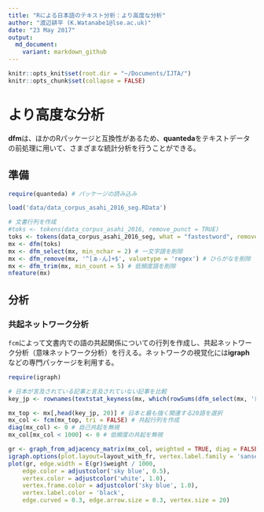 ```yaml
---
title: "Rによる日本語のテキスト分析：より高度な分析"
author: "渡辺耕平 (K.Watanabe1@lse.ac.uk)"
date: "23 May 2017"
output:
  md_document:
    variant: markdown_github
---
```


```r
knitr::opts_knit$set(root.dir = "~/Documents/IJTA/")
knitr::opts_chunk$set(collapse = FALSE)
```

# より高度な分析
**dfm**は、ほかのRパッケージと互換性があるため、**quanteda**をテキストデータの前処理に用いて、さまざまな統計分析を行うことができる。

## 準備
```r
require(quanteda) # パッケージの読み込み
```

```r
load('data/data_corpus_asahi_2016_seg.RData')

# 文書行列を作成
#toks <- tokens(data_corpus_asahi_2016, remove_punct = TRUE)
toks <- tokens(data_corpus_asahi_2016_seg, what = "fastestword", remove_punct = FALSE)
mx <- dfm(toks)
mx <- dfm_select(mx, min_nchar = 2) # 一文字語を削除
mx <- dfm_remove(mx, '^[ぁ-ん]+$', valuetype = 'regex') # ひらがなを削除
mx <- dfm_trim(mx, min_count = 5) # 低頻度語を削除
nfeature(mx)
```

## 分析

### 共起ネットワーク分析
`fcm`によって文書内での語の共起関係についての行列を作成し、共起ネットワーク分析（意味ネットワーク分析）を行える。ネットワークの視覚化には**igraph**などの専門パッケージを利用する。
```r
require(igraph)
```

```r

# 日本が言及されている記事と言及されていない記事を比較
key_jp <- rownames(textstat_keyness(mx, which(rowSums(dfm_select(mx, '日本')) > 0))) 

mx_top <- mx[,head(key_jp, 20)] # 日本と最も強く関連する20語を選択
mx_col <- fcm(mx_top, tri = FALSE) # 共起行列を作成
diag(mx_col) <- 0 # 自己共起を無視
mx_col[mx_col < 1000] <- 0 # 低頻度の共起を無視
```
```r
gr <- graph_from_adjacency_matrix(mx_col, weighted = TRUE, diag = FALSE, mode = 'undirected') # グラフオブジェクトを作成
igraph.options(plot.layout=layout_with_fr, vertex.label.family = 'sanserif', vertex.label.cex = 0.8)
plot(gr, edge.width = E(gr)$weight / 1000,  
    edge.color = adjustcolor('sky blue', 0.5),
    vertex.color = adjustcolor('white', 1.0),
    vertex.frame.color = adjustcolor('sky blue', 1.0),
    vertex.label.color = 'black',
    edge.curved = 0.3, edge.arrow.size = 0.3, vertex.size = 20)

```
